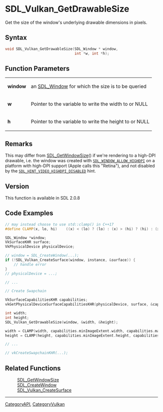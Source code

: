 = SDL_Vulkan_GetDrawableSize =

Get the size of the window's underlying drawable dimensions in pixels.

== Syntax ==

<syntaxhighlight lang='c'>
void SDL_Vulkan_GetDrawableSize(SDL_Window * window,
                                int *w, int *h);
</syntaxhighlight>

== Function Parameters ==

{|
|'''window'''
|an [[SDL_Window]] for which the size is to be queried
|-
|'''w'''
|Pointer to the variable to write the width to or NULL
|-
|'''h'''
|Pointer to the variable to write the height to or NULL
|}

== Remarks ==

This may differ from [[SDL_GetWindowSize]]() if we're rendering to a
high-DPI drawable, i.e. the window was created with
<code>[[SDL_WINDOW_ALLOW_HIGHDPI]]</code> on a platform with high-DPI
support (Apple calls this "Retina"), and not disabled by the
<code>[[SDL_HINT_VIDEO_HIGHDPI_DISABLED]]</code> hint.

== Version ==

This function is available in SDL 2.0.8



== Code Examples ==

<syntaxhighlight lang='c++'>
// may instead choose to use std::clamp() in C++17
#define CLAMP(x, lo, hi)    ((x) < (lo) ? (lo) : (x) > (hi) ? (hi) : (x))

SDL_Window *window;
VkSurfaceKHR surface;
VkPhysicalDevice physicalDevice;

// window = SDL_CreateWindow(...);
if (!SDL_Vulkan_CreateSurface(window, instance, &surface)) {
    // handle error
}
// physicalDevice = ...;

// ...

// Create Swapchain

VkSurfaceCapabilitiesKHR capabilities;
vkGetPhysicalDeviceSurfaceCapabilitiesKHR(physicalDevice, surface, &capabilities);

int width;
int height;
SDL_Vulkan_GetDrawableSize(window, &width, &height);

width = CLAMP(width, capabilities.minImageExtent.width, capabilities.maxImageExtent.width);
height = CLAMP(height, capabilities.minImageExtent.height, capabilities.maxImageExtent.height);

// ...

// vkCreateSwapchainKHR(...);
</syntaxhighlight>

== Related Functions ==

:[[SDL_GetWindowSize]]
:[[SDL_CreateWindow]]
:[[SDL_Vulkan_CreateSurface]]

----
[[CategoryAPI]], [[CategoryVulkan]]
<!-- #See the Style Guide for instructions on editing the footer. -->


